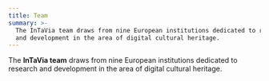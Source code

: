 ```yaml
---
title: Team
summary: >-
  The InTaVia team draws from nine European institutions dedicated to research
  and development in the area of digital cultural heritage.
---
```

The **InTaVia team** draws from nine European institutions dedicated to research and development in the area of digital cultural heritage.
